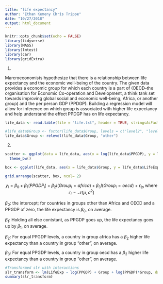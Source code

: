 ```yaml
---
title: "life expectancy"
author: "Ethan Kemeny Chris Trippe"
date: "10/27/2018"
output: html_document
---
```


```r
knitr::opts_chunk$set(echo = FALSE)
library(tidyverse)
library(MASS)
library(lmtest)
library(car)
library(gridExtra)
```

1.

Marcroeconomists hypothesize that there is a relationship between life expectancy and the economic well-being  of the country. The given data provides a economic group for which each country is a part of (OECD--the organisation for Economic Co-operation and Development, a think tank set towards improving global social and economic well-being, Africa, or another group) and the per person GDP (PPDGP). Building a regression model will allow for inference on which group is associated with higher life expectancy and help understand the effect PPDGP has on life expectancy.

```r

life_data <- read.table(file = "life.txt", header = TRUE, stringsAsFactors = TRUE)

#life_data$Group <- factor(life_data$Group, levels = c("level2", "level3", "level1"))
life_data$Group <- relevel(life_data$Group, "other")
```

2.

```r
scatter <- ggplot(data = life_data, aes(x = log(life_data$PPGDP), y = life_data$LifeExp, group = interaction(life_data$Group))) + geom_point(aes(color = interaction(life_data$Group))) + geom_smooth(method = lm, aes(color = interaction(life_data$Group)), se = FALSE) + xlab("PPGDP") + ylab("Life Expectancy") + labs(color = "Group")+ scale_color_manual(values=c("Purple", "Red", "Blue")) +
  theme_bw()

box <- ggplot(life_data, aes(x = life_data$Group, y = life_data$LifeExp)) + geom_boxplot() +  ylab("Life Expectancy") + xlab("Group") + theme_bw() 

grid.arrange(scatter, box, ncol= 2)
```

$$y_i = \beta_0 + \beta_1(PPGDP_i) + \beta_2I(Group_i = africa) + \beta_3I(Group_i = oecd) + \epsilon_{ip} \text{ where } \epsilon_i \sim \mathcal{N}(\mu,\,\sigma^{2})$$

$\beta_0$: the intercept; for countries in groups other than Africa and OECD and a PPGDP of zero, the life expectancy is $\beta_0$, on average.

$\beta_1$: Holding all else contstant, as PPGDP goes up, the life expectancy goes up by $\beta_1$, on average.

$\beta_2$: For equal PPGDP levels, a country in group africa has a $\beta_2$ higher life expectancy than a country in group "other", on average. 

$\beta_3$: For equal PPGDP levels, a country in group oecd has a $\beta_3$ higher life expectancy than a country in group "other", on average. 



```r
#Transformed slr with interactions
slr_transform <- lm(LifeExp ~ log(PPGDP) + Group + log(PPGDP)*Group, data = life_data)
summary(slr_transform)
```

